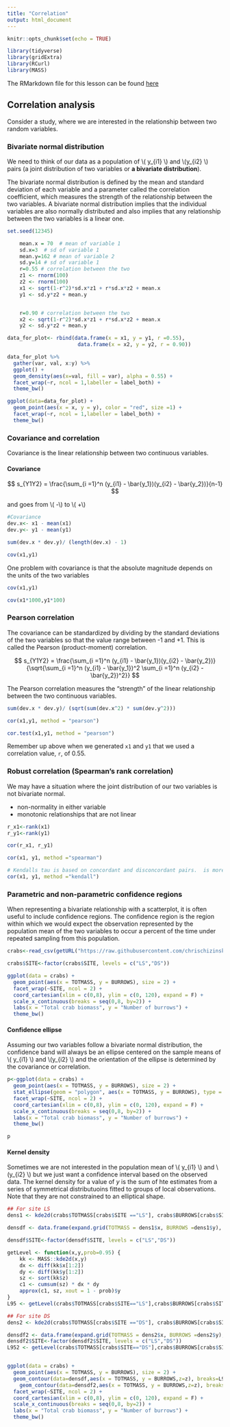```yaml
---
title: "Correlation"
output: html_document
---
```


```r
knitr::opts_chunk$set(echo = TRUE)

```

```r
library(tidyverse)
library(gridExtra)
library(RCurl)
library(MASS)
```


The RMarkdown file for this lesson can be found [here](https://raw.githubusercontent.com/chrischizinski/SNR_R_Group/master/Rmd/2016-10-20-Correlation.Rmd)

## Correlation analysis

Consider a study, where we are interested in the relationship between two random variables. 

### Bivariate normal distribution

We need to think of our data as a population of \\( y_{i1} \\) and \\(y_{i2} \\) pairs (a joint distribution of two variables or **a bivariate distribution**).  

The bivariate normal distribution is defined by the mean and standard deviation of each variable and a parameter called the correlation coefficient, which measures the strength of the relationship between the two variables. A bivariate normal distribution implies that the individual variables are also normally distributed and also implies that any relationship between the two variables is a linear one.

```r
set.seed(12345)

    mean.x = 70  # mean of variable 1
    sd.x=3  # sd of variable 1
    mean.y=162 # mean of variable 2
    sd.y=14 # sd of variable 1
    r=0.55 # correlation between the two
    z1 <- rnorm(100)
    z2 <- rnorm(100)
    x1 <- sqrt(1-r^2)*sd.x*z1 + r*sd.x*z2 + mean.x
    y1 <- sd.y*z2 + mean.y


    r=0.90 # correlation between the two
    x2 <- sqrt(1-r^2)*sd.x*z1 + r*sd.x*z2 + mean.x
    y2 <- sd.y*z2 + mean.y

data_for_plot<- rbind(data.frame(x = x1, y = y1, r =0.55),
                       data.frame(x = x2, y = y2, r = 0.90))


```

```r

data_for_plot %>% 
  gather(var, val, x:y) %>% 
  ggplot() +
  geom_density(aes(x=val, fill = var), alpha = 0.55) +
  facet_wrap(~r, ncol = 1,labeller = label_both) +
  theme_bw()

ggplot(data=data_for_plot) +
  geom_point(aes(x = x, y = y), color = "red", size =1) + 
  facet_wrap(~r, ncol = 1,labeller = label_both) +
  theme_bw()
```

### Covariance and correlation

Covariance is the linear relationship between two continuous variables.  

#### Covariance 

$$ s_{Y1Y2} = \frac{\sum_{i =1}^n (y_{i1} - \bar{y_1})(y_{i2} - \bar{y_2})}{n-1} $$

and goes from \\( -\infty \\) to \\( +\infty \\)

```r
#Covariance
dev.x<- x1 - mean(x1)
dev.y<- y1 - mean(y1)

sum(dev.x * dev.y)/ (length(dev.x) - 1)

cov(x1,y1)

```

One problem with covariance is that the absolute magnitude depends on the units of the two variables

```r
cov(x1,y1)

cov(x1*1000,y1*100)
```

 

### Pearson correlation

The covariance can be standardized by dividing by the standard deviations of the two variables so that the value range between -1 and +1.  This is called the Pearson (product-moment) correlation. 

$$ s_{Y1Y2} = \frac{\sum_{i =1}^n (y_{i1} - \bar{y_1})(y_{i2} - \bar{y_2})}{\sqrt{\sum_{i =1}^n (y_{i1} - \bar{y_1})^2 \sum_{i =1}^n (y_{i2} - \bar{y_2})^2}} $$

The Pearson correlation measures the "strength" of the linear relationship between the two continuous variables.  

```r
sum(dev.x * dev.y)/ (sqrt(sum(dev.x^2) * sum(dev.y^2))) 

cor(x1,y1, method = "pearson")

cor.test(x1,y1, method = "pearson")
```

Remember up above when we generated `x1` and `y1` that we used a correlation value, `r`, of 0.55. 

### Robust correlation (Spearman's rank correlation)

We may have a situation where the joint distribution of our two variables is not bivariate normal. 
  
  - non-normality in either variable
  - monotonic relationships that are not linear
  
  
```r
r_x1<-rank(x1)
r_y1<-rank(y1)

cor(r_x1, r_y1)

cor(x1, y1, method ="spearman")

# Kendalls tau is based on concordant and disconcordant pairs.  is more conservative than spearman
cor(x1, y1, method ="kendall")

```


### Parametric and non-parametric confidence regions

When representing a bivariate relationship with a scatterplot, it is often useful to include confidence regions.  The confidence region is the region within which we would expect the observation represented by the population mean of the two variables to occur a percent of the time under repeated sampling from this population.


```r

crabs<-read_csv(getURL("https://raw.githubusercontent.com/chrischizinski/SNR_R_Group/master/data/ExperimentalDesignData/chpt5/green.csv"))

crabs$SITE<-factor(crabs$SITE, levels = c("LS","DS"))

ggplot(data = crabs) +
  geom_point(aes(x = TOTMASS, y = BURROWS), size = 2) +
  facet_wrap(~SITE, ncol = 2) +
  coord_cartesian(xlim = c(0,8), ylim = c(0, 120), expand = F) +
  scale_x_continuous(breaks = seq(0,8, by=2)) +
  labs(x = "Total crab biomass", y = "Number of burrows") +
  theme_bw()

```

#### Confidence ellipse

Assuming our two variables follow a bivariate normal distribution, the confidence band will always be an ellipse centered on the sample means of \\( y_{i1} \\) and \\(y_{i2} \\)  and the orientation of the ellipse is determined by the covariance or correlation.

```r
p<-ggplot(data = crabs) +
  geom_point(aes(x = TOTMASS, y = BURROWS), size = 2) +
  stat_ellipse(geom = "polygon", aes(x = TOTMASS, y = BURROWS), type = "norm", level = 0.95, fill = "pink", alpha = 0.25, color = "black") +
  facet_wrap(~SITE, ncol = 2) +
  coord_cartesian(xlim = c(0,8), ylim = c(0, 120), expand = F) +
  scale_x_continuous(breaks = seq(0,8, by=2)) +
  labs(x = "Total crab biomass", y = "Number of burrows") +
  theme_bw()

p
```

#### Kernel density

Sometimes we are not interested in the population mean of \\( y_{i1} \\) and \\(y_{i2} \\) but we just want a confidence interval based on the observed data.  The kernel density for a value of *y
* is the sum of hte estimates from a series of symmetrical distributuoins fitted to groups of local observations.  Note that they are not constrained to an elliptical shape.  

```r

## For site LS
dens1 <- kde2d(crabs$TOTMASS[crabs$SITE =="LS"], crabs$BURROWS[crabs$SITE =="LS"], n = 100, lims = c(0,8,0,120))

densdf <- data.frame(expand.grid(TOTMASS = dens1$x, BURROWS =dens1$y), z = as.vector(dens1$z), SITE = "LS")

densdf$SITE<-factor(densdf$SITE, levels = c("LS","DS"))

getLevel <- function(x,y,prob=0.95) {
    kk <- MASS::kde2d(x,y)
    dx <- diff(kk$x[1:2])
    dy <- diff(kk$y[1:2])
    sz <- sort(kk$z)
    c1 <- cumsum(sz) * dx * dy
    approx(c1, sz, xout = 1 - prob)$y
}
L95 <- getLevel(crabs$TOTMASS[crabs$SITE=="LS"],crabs$BURROWS[crabs$SITE=="LS"])

## For site DS
dens2 <- kde2d(crabs$TOTMASS[crabs$SITE =="DS"], crabs$BURROWS[crabs$SITE =="DS"], n = 100, lims = c(0,8,0,120))

densdf2 <- data.frame(expand.grid(TOTMASS = dens2$x, BURROWS =dens2$y), z = as.vector(dens2$z), SITE = "DS")
densdf2$SITE<-factor(densdf2$SITE, levels = c("LS","DS"))
L952 <- getLevel(crabs$TOTMASS[crabs$SITE=="DS"],crabs$BURROWS[crabs$SITE=="DS"])


ggplot(data = crabs) +
  geom_point(aes(x = TOTMASS, y = BURROWS), size = 2) +
  geom_contour(data=densdf,aes(x = TOTMASS, y = BURROWS,z=z), breaks=L95, color="red", linetype = "dashed") +
    geom_contour(data=densdf2,aes(x = TOTMASS, y = BURROWS,z=z), breaks=L952, color="blue", linetype = "dashed") +
  facet_wrap(~SITE, ncol = 2) +
  coord_cartesian(xlim = c(0,8), ylim = c(0, 120), expand = F) +
  scale_x_continuous(breaks = seq(0,8, by=2)) +
  labs(x = "Total crab biomass", y = "Number of burrows") +
  theme_bw()

```

